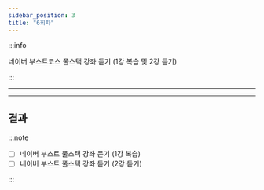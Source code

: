 ```yaml
---
sidebar_position: 3
title: "6회차"
---
```


:::info

네이버 부스트코스 풀스택 강좌 듣기 (1강 복습 및 2강 듣기)

:::

---

---

## 결과

:::note

- [ ] 네이버 부스트 풀스택 강좌 듣기 (1강 복습)
- [ ] 네이버 부스트 풀스택 강좌 듣기 (2강 듣기)

:::
